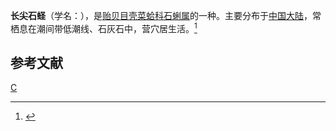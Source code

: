 {{Speciesbox 
| taxon = Lithophaga lepteces
| authority = Wang, 1997
}}
'''长尖石蛏'''（学名：''{{lang|la|Lithophaga lepteces}}''），是[[贻贝目|贻贝目]][[壳菜蛤科|壳菜蛤科]][[石蜊属|石蜊属]]的一种。主要分布于[[中国大陆|中国大陆]]，常栖息在潮间带低潮线、石灰石中，营穴居生活。<ref>{{cite web|url=http://shell.sinica.edu.tw/chinese/shellbase_detail.php?science_no=3644|title=国际贝库：长尖石蛏|publisher=台湾贝类资料库|accessdate=2014-08-30|archiveurl=https://web.archive.org/web/20140830104352/http://shell.sinica.edu.tw/chinese/shellbase_detail.php?science_no=3644|archivedate=2014-08-30}}</ref>

== 参考文献 ==
{{reflist}}
{{Taxonbar}}

[[Category:石蜊属|C]]